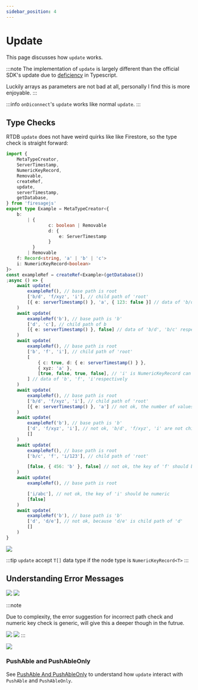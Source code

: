 ```yaml
---
sidebar_position: 4
---
```


# Update

This page discusses how `update` works.


:::note
The implementation of `update` is largely different than the official SDK's update due to [deficiency](https://stackoverflow.com/questions/73263183/typescript-type-of-key-is-string-if-key-is-template-literal-a-string) in Typescript.

Luckily arrays as parameters are not bad at all, personally I find this is more enjoyable.
:::

:::info
`onDiconnect`'s `update` works like normal `update`.
:::

## Type Checks

RTDB `update` does not have weird quirks like like Firestore, so the type check is straight forward:

```ts
import {
	MetaTypeCreator,
	ServerTimestamp,
	NumericKeyRecord,
	Removable,
	createRef,
	update,
	serverTimestamp,
	getDatabase,
} from 'firesagejs'
export type Example = MetaTypeCreator<{
	b:
		| {
				c: boolean | Removable
				d: {
					e: ServerTimestamp
				}
		  }
		| Removable
	f: Record<string, 'a' | 'b' | 'c'>
	i: NumericKeyRecord<boolean>
}>
const exampleRef = createRef<Example>(getDatabase())
;async () => {
	await update(
		exampleRef(), // base path is root
		['b/d', 'f/xyz', 'i'], // child path of 'root'
		[{ e: serverTimestamp() }, 'a', { 123: false }] // data of 'b/d', 'f/xyz', 'i'respectively
	)
	await update(
		exampleRef('b'), // base path is 'b'
		['d', 'c'], // child path of b
		[{ e: serverTimestamp() }, false] // data of 'b/d', 'b/c' respectively
	)
	await update(
		exampleRef(), // base path is root
		['b', 'f', 'i'], // child path of 'root'
		[
			{ c: true, d: { e: serverTimestamp() } },
			{ xyz: 'a' },
			[true, false, true, false], // 'i' is NumericKeyRecord can accept array as write value
		] // data of 'b', 'f', 'i'respectively
	)
	await update(
		exampleRef(), // base path is root
		['b/d', 'f/xyz', 'i'], // child path of 'root'
		[{ e: serverTimestamp() }, 'a'] // not ok, the number of values does not match the number of paths
	)
	await update(
		exampleRef('b'), // base path is 'b'
		['d', 'f/xyz', 'i'], // not ok, 'b/d', 'f/xyz', 'i' are not child path of 'b'
		[]
	)
	await update(
		exampleRef(), // base path is root
		['b/c', 'f', 'i/123'], // child path of 'root'

		[false, { 456: 'b' }, false] // not ok, the key of 'f' should be non-numeric
	)
	await update(
		exampleRef(), // base path is root

		['i/abc'], // not ok, the key of 'i' should be numeric
		[false]
	)
	await update(
		exampleRef('b'), // base path is 'b'
		['d', 'd/e'], // not ok, because 'd/e' is child path of 'd'
		[]
	)
}
```

<Image src="/firesage/update1.png" text="update type checks" />

:::tip
`update` accept `T[]` data type if the node type is `NumericKeyRecord<T>`
:::

## Understanding Error Messages

<Image src="/firesage/update2.png" text="number of values does not match" />

<Image src="/firesage/update3.png" text="expect non-numeric key" />

:::note

Due to complexity, the error suggestion for incorrect path check and numeric key check is generic,
will give this a deeper though in the futrue.

<Image src="/firesage/update4.png" text="incorrect path" />

<Image src="/firesage/update5.png" text="expect numeric key" />
:::

<Image
	src="/firesage/update6.png"
	text="child path cannot be child path of another child path"
/>

### PushAble and PushAbleOnly

See [PushAble And PushAbleOnly](/firesage/guides/pushable) to understand how `update` interact with `PushAble` and `PushAbleOnly`.
